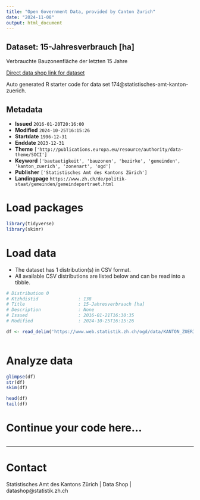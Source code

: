 ```yaml
---
title: "Open Government Data, provided by Canton Zurich"
date: "2024-11-08"
output: html_document
---
```


## Dataset: 15-Jahresverbrauch [ha]

Verbrauchte Bauzonenfläche der letzten 15 Jahre

[Direct data shop link for dataset](https://www.zh.ch/de/politik-staat/statistik-daten/datenkatalog.html#/datasets/174@statistisches-amt-kanton-zuerich)

Auto generated R starter code for data set 174@statistisches-amt-kanton-zuerich.

## Metadata

- **Issued** `2016-01-20T20:16:00`
- **Modified** `2024-10-25T16:15:26`
- **Startdate** `1996-12-31`
- **Enddate** `2023-12-31`
- **Theme** `['http://publications.europa.eu/resource/authority/data-theme/SOCI']`
- **Keyword** `['bautaetigkeit', 'bauzonen', 'bezirke', 'gemeinden', 'kanton_zuerich', 'zonenart', 'ogd']`
- **Publisher** `['Statistisches Amt des Kantons Zürich']`
- **Landingpage** `https://www.zh.ch/de/politik-staat/gemeinden/gemeindeportraet.html`


# Load packages

```r

library(tidyverse)
library(skimr)

```

# Load data

-   The dataset has 1 distribution(s) in CSV format.
-   All available CSV distributions are listed below and can be read into a tibble.

```r

# Distribution 0
# Ktzhdistid               : 138
# Title                    : 15-Jahresverbrauch [ha]
# Description              : None
# Issued                   : 2016-01-21T16:30:35
# Modified                 : 2024-10-25T16:15:26

df <- read_delim('https://www.web.statistik.zh.ch/ogd/data/KANTON_ZUERICH_45.csv')



```

# Analyze data

```r

glimpse(df)
str(df)
skim(df)

head(df)
tail(df)

```

# Continue your code here...

```r

```

------------------------------------------------------------------------

# Contact

Statistisches Amt des Kantons Zürich | Data Shop | datashop@statistik.zh.ch
